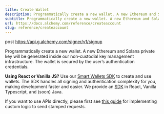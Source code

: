 ```yaml
---
title: Create Wallet
description: Programmatically create a new wallet. A new Ethereum and Solana private key will be generated inside our non-custodial key management infrastructure. The wallet is secured by the user’s authentication credentials.
subtitle: Programmatically create a new wallet. A new Ethereum and Solana private key will be generated inside our non-custodial key management infrastructure. The wallet is secured by the user’s authentication credentials.
url: https://docs.alchemy.com/reference/createaccount
slug: reference/createaccount
---
```


post https://api.g.alchemy.com/signer/v1/signup

Programmatically create a new wallet. A new Ethereum and Solana private key will be generated inside our non-custodial key management infrastructure. The wallet is secured by the user’s authentication credentials.

**Using React or Vanilla JS?** Use our [Smart Wallets SDK](https://accountkit.alchemy.com/) to create and use wallets. The SDK handles all signing and authentication complexity for you, making development faster and easier. We provide an [SDK](https://github.com/alchemyplatform/aa-sdk) in React, Vanilla Typescript, and (soon) Java.

If you want to use APIs directly, please first see [this guide](/reference/how-to-stamp-requests) for implementing custom logic to send stamped requests.
